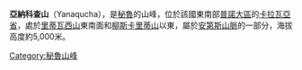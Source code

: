 {{Coord|13|46|12|S|70|39|21|W|display=title}}

'''亞納科查山'''（Yanaqucha），是[[秘魯|秘魯]]的山峰，位於該國東南部[[普諾大區|普諾大區]]的[[卡拉瓦亞省|卡拉瓦亞省]]，處於[[里蒂瓦西山|里蒂瓦西山]]東南面和[[柳斯卡里蒂山_(普諾大區)|柳斯卡里蒂山]]以東，屬於[[安第斯山脈|安第斯山脈]]的一部分，海拔高度約5,000米。

{{Peru-geo-stub}}
[[Category:秘魯山峰|Category:秘魯山峰]]